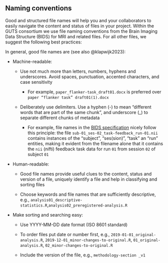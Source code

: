 ## Naming conventions

Good and structured file names will help you and your collaborators to easily navigate the content and status of files in your project. Within the GUTS consortium we use file naming conventions from the Brain Imaging Data Structure (BIDS) for MRI and related files. For all other files, we suggest the following best practices:

In general, good file names are (see also @klapwijk2023):

-   Machine-readable:

    -   Use not much more than letters, numbers, hyphens and underscores. Avoid spaces, punctuation, accented characters, and case sensitivity

        -   For example, `paper_flanker-task_draft01.docx` is preferred over `paper “flanker task” draft01(1).docx`

    -   Deliberately use delimiters. Use a hyphen (-) to mean "different words that are part of the same chunk", and underscore (\_) to separate different chunks of metadata

        -   For example, file names in the [BIDS specification](https://bids.neuroimaging.io/) nicely follow this principle: the file `sub-01_ses-02_task-feedback_run-01.nii` contains instances of the "subject", "ses(sion)", "task" an "run" entities, making it evident from the filename alone that it contains the `nii` (nifti) feedback task data for run `01` from session `02` of subject `01`

-   Human-readable:

    -   Good file names provide useful clues to the content, status and version of a file, uniquely identify a file and help in classifying and sorting files

    -   Choose keywords and file names that are sufficiently descriptive, e.g., `analysis01_descriptive-statistics.R`,`analysis02_preregistered-analysis.R`

-   Make sorting and searching easy:

    -   Use YYYY-MM-DD date format (ISO 8601 standard)

    -   To order files put date or number first, e.g., `2019-01-01_original-analysis.R`, `2019-12-01_minor-changes-to-original.R`, `01_original-analysis.R`, `02_minor-changes-to-original.R`

    -   Include the version of the file, e.g., `methodology-section _v1`
